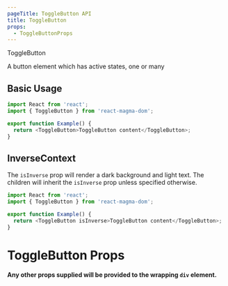 ```yaml
---
pageTitle: ToggleButton API
title: ToggleButton
props:
  - ToggleButtonProps
---
```


<DocsHeading type="api">ToggleButton</DocsHeading>

A button element which has active states, one or many

## Basic Usage

```typescript
import React from 'react';
import { ToggleButton } from 'react-magma-dom';

export function Example() {
  return <ToggleButton>ToggleButton content</ToggleButton>;
}
```

## InverseContext

The `isInverse` prop will render a dark background and light text. The children will
inherit the `isInverse` prop unless specified otherwise.

```typescript
import React from 'react';
import { ToggleButton } from 'react-magma-dom';

export function Example() {
  return <ToggleButton isInverse>ToggleButton content</ToggleButton>;
}
```

# ToggleButton Props

**Any other props supplied will be provided to the wrapping `div` element.**

<ToggleButtonProps />
